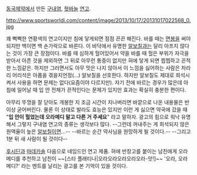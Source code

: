 [[동국제약]]에서 만든 [[구내염]], [[혓바늘]] [[연고]]. 

http://www.sportsworldi.com/content/image/2013/10/17/20131017022568_0.jpg

꽤 뻑뻑한 연황색의 연고이지만 침에 닿게되면 점점 끈끈 해진다. 바를 때는 [[면봉]]을 써야 되지만 백이면 백 손가락으로 바른다. 이 바닥에서 유명한 [[알보칠]]과는 달리 아프지 않다는 것이 가장 큰 장점이다. 바를 때 심하게 헐어있어서 약을 바를 때 헐은 부위가 자극을 받아서 아픈 것을 제외하면 그 뒤로 아무런 통증이 없지만 혀에 닿게 되면 찝찝하고 끈적한 느낌같은. 하지만 그러면서도 아무 맛은 나지 않아서 이 느낌을 싫어하는 사람은 차라리 어리석은 아픔을 겪을지언정(...) 알보칠을 선호한다. 하지만 알보칠도 제대로 희석시켜서 사용을 하면 문제는 없다(요즘이야 다르지만). 자기 전에 바르는 경우가 많은데 아침에 일어날 때 입 안 전체가 끈적인다는 문제가 있지만 효과는 확실히 충분한 편이다.

아무리 뚜껑을 잘 닫아도 개봉한 지 조금 시간이 지나버리면 바깥으로 나온 내용물은 반이상 굳어버린다. 물론 이 상태로 발라도 효능은 있지만 이런 게 싫으면 약국에 갔을 때 "'''입 안이 헐었는데 오라메디 말고 다른 거 주세요'''" 라고 말하자. 광고의 힘으로 워낙 유명해서 그렇지 구내염 연고의 종류는 생각보다 많다. --그런데 꺼내주는 게 희석되지 않은 원액율이 높은 [[알보칠]]이면...-- --바르는 순간 약사님을 원망하게 될 것이다.-- --그리고 1분 뒤 새 사람이 될 것이다--

[[후시딘]]과 [[마데카솔]] 다음으로 네임드인 연고 제품. 혀에 반창고를 붙이는 남친에게 오라메디를 추천하고 남친이 ~~[스타 플래티나|오라오라오라오라오라-앗!]~~ '오라, 오라메디?' 라는 멘트를 날리는 광고를 본 기억이 있을 것이다.
